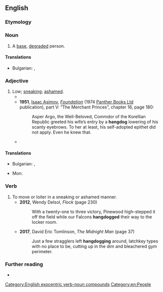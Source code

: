 {{also|hang-dog|hang dog}}
==English==

===Etymology===
{{compound|en|hang|dog}}

===Noun===
{{en-noun}}

# A [[base]], [[degrade]]d person.
#: {{syn|en|sneak|gallows bird|Thesaurus:gallows bird}}

====Translations====
{{trans-top|A [[base]], [[degrade]]d person}}
* Bulgarian: {{t+|bg|подлец|m}}, {{t+|bg|обесник|m}}
{{trans-mid}}
{{trans-bottom}}

===Adjective===
{{en-adj|-}}

# Low; [[sneaking]]; [[ashamed]].
#* {{quote-book|en|year=1852|title=The History of Henry Esmond|author={{w|William Makepeace Thackeray}}|passage=The poor colonel went out of the room with a '''hangdog''' look.}}
#* '''1951''', [[w:Isaac Asimov|Isaac Asimov]], ''[[w:Foundation (novel)|Foundation]]'' (1974 [[w:Panther Books|Panther Books Ltd]] publication), part V: “The Merchant Princes”, chapter 16, page 180:
#*: Asper Argo, the Well-Beloved, Commdor of the Korellian Republic greeted his wife’s entry by a '''hangdog''' lowering of his scanty eyebrows. To her at least, his self-adopted epithet did not apply. Even he knew that.
#* {{RQ:Baldwin Mountain|year_published=2001|chapter=The Seventh Day|passage=He looked at them in a kind of dread, not daring to ask for details; and he observed that they, too, looked as though they had been in a battle; something '''hangdog''' in their looks suggested that they had been put to flight.}}

====Translations====
{{trans-top|sneaking; ashamed}}
* Bulgarian: {{t+|bg|гузен}}, {{t+|bg|виновен}}
{{trans-mid}}
* Mon: {{t+|mnw|ကျာဲကၠဵု}}
{{trans-bottom}}

===Verb===
{{en-verb|hangdogs|hangdogging|hangdogged}}

# To move or loiter in a sneaking or ashamed manner.
#* '''2012''', Wendy Delsol, ''Flock'' (page 230)
#*: With a twenty-one to three victory, Pinewood high-stepped it off the field while our Falcons '''hangdogged''' their way to the locker room.
#* '''2017''', David Eric Tomlinson, ''The Midnight Man'' (page 37)
#*: Just a few stragglers left '''hangdogging''' around, latchkey types with no place to be, cutting up in the dim and bleachered gym perimeter.

===Further reading===
* {{R:OneLook}}

[[Category:English exocentric verb-noun compounds]]
[[Category:en:People]]